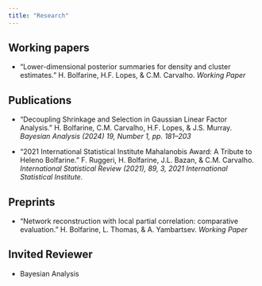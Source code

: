 ```yaml
---
title: "Research"
---
```


## Working papers

- "Lower-dimensional posterior summaries for density and cluster estimates." H. Bolfarine, H.F. Lopes, & C.M. Carvalho. *Working Paper*

## Publications

- "Decoupling Shrinkage and Selection in Gaussian Linear Factor Analysis." H. Bolfarine, C.M. Carvalho, H.F. Lopes, & J.S. Murray. *Bayesian Analysis (2024) 19, Number 1, pp. 181–203*

- "2021 International Statistical Institute Mahalanobis Award: A Tribute to Heleno Bolfarine."
F. Ruggeri, H. Bolfarine, J.L. Bazan, & C.M. Carvalho. *International Statistical Review (2021), 89, 3, 2021 International Statistical Institute.*

## Preprints

- "Network reconstruction with local partial correlation: comparative evaluation." H. Bolfarine, L. Thomas, & A. Yambartsev. *Working Paper*

## Invited Reviewer

- Bayesian Analysis

